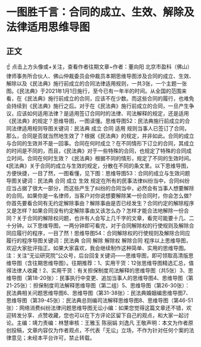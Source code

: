 # 一图胜千言：合同的成立、生效、解除及法律适用思维导图
## 正文
☝ 点击上方头像或+关注，查看作者往期文章~作者：董向阳 北京市盈科（佛山）律师事务所合伙人、佛山仲裁委员会仲裁员本期思维导图涉及合同的成立、生效、解除以及《民法典》施行前成立的合同法律适用规则，一共3张，一个主题一张图。《民法典》于2021年1月1日施行，至今已有一年半的时间。从全国的范围来看，在《民法典》施行前成立的合同，应该不在少数。而这些合同的履行，也难免会持续到《民法典》施行之后。对于在《民法典》施行前成立的合同，一旦产生争议，应该如何适用法律？是适用签订合同时的法律、司法解释的规定，还是适用《民法典》的规定？思维导图，一图读懂。思维导图52：民法典施行前成立的合同法律适用规则导图关键词：民法典 成立 合同 适用 规则当事人已签订了合同，那么，合同是否就当然地生效了？根据《民法典》的规定，并非如此。合同的成立与合同的生效并不是一回事。合同在何时成立？在不同情形下订立的合同，其成立的时间是不同的，而且，《民法典》对于一些特殊的合同，也规定了特殊的合同成立时间。合同在何时生效？《民法典》根据不同的情形，规定了不同的生效时间。《民法典》关于合同的成立与生效的规定，分散在不同的条文里。以下思维导图，方便快捷，一目了然，一图看懂，见下图：思维导图53：合同的成立与生效问题导图关键词：民法典 合同 成立 生效 规定在所有的民事法律纠纷当中，合同纠纷应当占据了很大一部分，而这些产生了纠纷的合同当中，必然会有当事人想要解除的合同。如果你是一名律师，当客户对你说想要解除某一份合同时，你会怎么做?你首先要看合同有无约定解除事由？解除事由是否已经发生？合同约定的解除程序又是怎样？如果合同没有约定解除事由又该怎么办？怎样才能合法地解除一份合同？关于合同的解除权问题，也许有人会写上几千字的文章，看完可能要十几、二十分钟。以下思维导图，一两分钟即可看完，对于合同解除权的行使规则及解除合同应履行的程序，一目了然！思维导图54：合同解除权的行使规则及解除合同应履行的程序导图关键词：民法典 合同 解除 解除权 解除合同 程序以上思维导图，欢迎大家批评指正。如果大家喜欢，我会继续制作这种简单、实用的思维导图。注：关注“无讼研究院”公众号，后台回复关键词——思维导图，即可领取高清版思维导图（含往期思维导图）。往期推荐：1、实用干货：12张思维导图精选汇总，值得法律人收藏！2、实用干货：有关担保制度司法解释的思维导图（共5张）3、思维导图（第18-20张）：民事执行中变更、追加当事人的思维导图4、思维导图（第21-25张）：担保制度司法解释思维导图（第二组）5、思维导图（第26-30张）：民法典相关问题思维导图6、思维导图（第31-38张）：民法典婚姻编思维导图7、思维导图（第39-45张）：民法典总则编司法解释思维导图8、思维导图（第46-51张）：网络消费纠纷法律问题思维导图无讼小编：如果您觉得这篇文章还不错，欢迎转发分享、点赞收藏，您也可以在下方评论区留下自己的观点，和大家一起讨论。主编：靖力责编：林慧审核：王雅玉 陈丽娟 刘逸凡 王敬声明：本文为作者原创投稿，文章内容仅为作者观点，不代表「无讼」立场，不作为针对任何个案的法律意见；未经本平台许可，禁止转载。